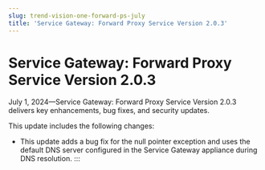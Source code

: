 ```yaml
---
slug: trend-vision-one-forward-ps-july
title: 'Service Gateway: Forward Proxy Service Version 2.0.3'
---
```

# Service Gateway: Forward Proxy Service Version 2.0.3

July 1, 2024—Service Gateway: Forward Proxy Service Version 2.0.3 delivers key enhancements, bug fixes, and security updates.

This update includes the following changes:

- This update adds a bug fix for the null pointer exception and uses the default DNS server configured in the Service Gateway appliance during DNS resolution.
:::
